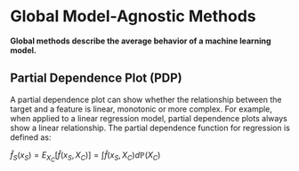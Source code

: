 # Global Model-Agnostic Methods

**Global methods describe the average behavior of a machine learning model.** 

## Partial Dependence Plot (PDP)

 A partial dependence plot can show whether the relationship between the target and a feature is linear, monotonic or more complex. For example, when applied to a linear regression model, partial dependence plots always show a linear relationship. The partial dependence function for regression is defined as:
 
$\hat{f}_S(x_S)=E_{X_C}\left[\hat{f}(x_S,X_C)\right]=\int\hat{f}(x_S,X_C)d\mathbb{P}(X_C)$




 
 
 
 
 
 